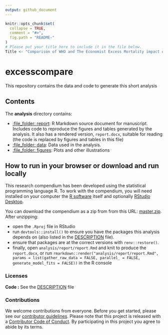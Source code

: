 ```yaml
---
output: github_document
---
```


<!-- README.md is generated from README.Rmd. Please edit that file -->

```r
knitr::opts_chunk$set(
  collapse = TRUE,
  comment = "#>",
  fig.path = "README-"
)
# Please put your title here to include it in the file below.
Title <- "Comparison of WHO and The Economist Excess Mortality impact on vaccine deaths averted"
```

# excesscompare

This repository contains the data and code to generate this short analysis

## Contents

The **analysis** directory contains:

  - [:file\_folder: report](/analysis/report): R Markdown source document
    for manuscript. Includes code to reproduce the figures and tables
    generated by the analysis. It also has a rendered version,
    `report.docx`, suitable for reading (the code is replaced by figures
    and tables in this file)
  - [:file\_folder: data](/analysis/data): Data used in the analysis.
  - [:file\_folder: figures](/analysis/figures): Plots and other
    illustrations

## How to run in your browser or download and run locally

This research compendium has been developed using the statistical programming
language R. To work with the compendium, you will need
installed on your computer the [R software](https://cloud.r-project.org/)
itself and optionally [RStudio Desktop](https://rstudio.com/products/rstudio/download/).

You can download the compendium as a zip from from this URL:
[master.zip](/archive/master.zip). After unzipping:

* open the `.Rproj` file in RStudio
* run `devtools::install()` to ensure you have the packages this analysis depends on (also listed in the
[DESCRIPTION](/DESCRIPTION) file).
* ensure that packages are at the correct versions with `renv::restore()`.
* finally, open `analysis/report/report.Rmd` and knit to produce the `report.docx`, or run `rmarkdown::render("analysis/report/report.Rmd", params = list(gather_raw_data = FALSE, parallel_ = FALSE, generate_model_fits = FALSE))` in the R console

### Licenses

**Code :** See the [DESCRIPTION](DESCRIPTION) file

### Contributions

We welcome contributions from everyone. Before you get started, please see our [contributor guidelines](CONTRIBUTING.md). Please note that this project is released with a [Contributor Code of Conduct](CONDUCT.md). By participating in this project you agree to abide by its terms.

